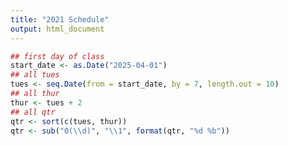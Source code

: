 ```yaml
---
title: "2021 Schedule"
output: html_document
---
```


```r
## first day of class
start_date <- as.Date("2025-04-01")
## all tues
tues <- seq.Date(from = start_date, by = 7, length.out = 10)
## all thur
thur <- tues + 2
## all qtr
qtr <- sort(c(tues, thur))
qtr <- sub("0(\\d)", "\\1", format(qtr, "%d %b"))
```
